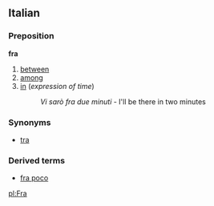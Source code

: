 ==Italian==
===Preposition===
'''fra'''

# [[between]]
# [[among]]
# [[in]] (''expression of time'')
#:''Vi sarò fra due minuti'' - I'll be there in two minutes

===Synonyms===
*[[tra]]

===Derived terms===
*[[fra poco]]

[[pl:Fra]]